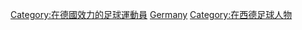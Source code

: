 [[Category:在德國效力的足球運動員|Category:在德國效力的足球運動員]]
[[Category:在各國效力的足球運動員|Germany]]
[[Category:在西德足球人物|Category:在西德足球人物]]